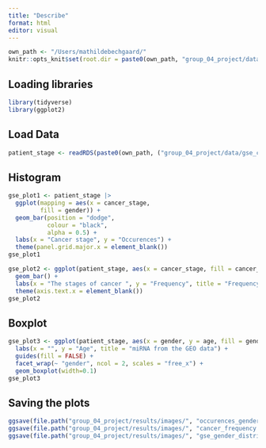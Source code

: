 ```yaml
---
title: "Describe"
format: html
editor: visual
---
```


```r
own_path <- "/Users/mathildebechgaard/"
knitr::opts_knit$set(root.dir = paste0(own_path, "group_04_project/data/"))
```

## Loading libraries

```r
library(tidyverse)
library(ggplot2)
```

## Load Data

```r
patient_stage <- readRDS(paste0(own_path, ("group_04_project/data/gse_clean.RDs")))
```

## Histogram

```r
gse_plot1 <- patient_stage |>  
  ggplot(mapping = aes(x = cancer_stage,
         fill = gender)) +
  geom_bar(position = "dodge",
           colour = "black",
           alpha = 0.5) +
  labs(x = "Cancer stage", y = "Occurences") +
  theme(panel.grid.major.x = element_blank()) 
gse_plot1
```

```r
gse_plot2 <- ggplot(patient_stage, aes(x = cancer_stage, fill = cancer_stage)) +
  geom_bar() +
  labs(x = "The stages of cancer ", y = "Frequency", title = "Frequency of the different states of cancer") +
  theme(axis.text.x = element_blank())
gse_plot2
```

## Boxplot

```r
gse_plot3 <- ggplot(patient_stage, aes(x = gender, y = age, fill = gender)) + geom_violin() +
  labs(x = "", y = "Age", title = "miRNA from the GEO data") +
  guides(fill = FALSE) +
  facet_wrap(~ "gender", ncol = 2, scales = "free_x") +
  geom_boxplot(width=0.1)
gse_plot3
```

## Saving the plots

```r
ggsave(file.path("group_04_project/results/images/", "occurences_gender.png"), gse_plot1, width = 10, height = 6, units = "in")
ggsave(file.path("group_04_project/results/images/", "cancer_frequency.png"), gse_plot2, width = 10, height = 6, units = "in")
ggsave(file.path("group_04_project/results/images/", "gse_gender_distribution.png"), gse_plot3, width = 10, height = 6, units = "in")
```
